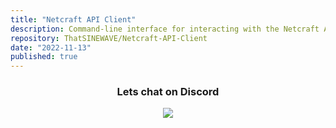 ```yaml
---
title: "Netcraft API Client"
description: Command-line interface for interacting with the Netcraft API
repository: ThatSINEWAVE/Netcraft-API-Client
date: "2022-11-13"
published: true
---
```




<div align="center">

### Lets chat on Discord

[![](https://dcbadge.vercel.app/api/server/zjjKSV8wFf)](https://discord.gg/zjjKSV8wFf)

</div>